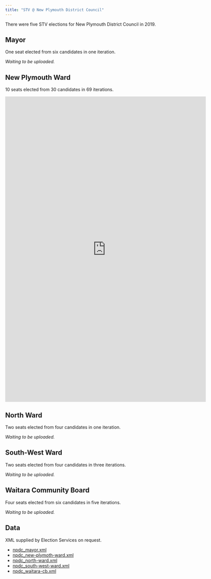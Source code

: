 ```yaml
---
title: "STV @ New Plymouth District Council"
---
```


There were five STV elections for New Plymouth District Council in 2019.

## Mayor

One seat elected from six candidates in one iteration.

*Waiting to be uploaded.*


## New Plymouth Ward

10 seats elected from 30 candidates in 69 iterations.

<iframe src="https://player.vimeo.com/video/374374846" width="640" height="974" frameborder="0" allow="autoplay; fullscreen" allowfullscreen></iframe>


## North Ward

Two seats elected from four candidates in one iteration.

*Waiting to be uploaded.*


## South-West Ward

Two seats elected from four candidates in three iterations.

*Waiting to be uploaded.*


## Waitara Community Board

Four seats elected from six candidates in five iterations.

*Waiting to be uploaded.*


## Data

XML supplied by Election Services on request.

* [npdc_mayor.xml](sources/2019/npdc_mayor.xml)
* [npdc_new-plymoth-ward.xml](sources/2019/npdc_new-plymoth-ward.xml)
* [npdc_north-ward.xml](sources/2019/npdc_north-ward.xml)
* [npdc_south-west-ward.xml](sources/2019/npdc_south-west-ward.xml)
* [npdc_waitara-cb.xml](sources/2019/npdc_waitara-cb.xml)

